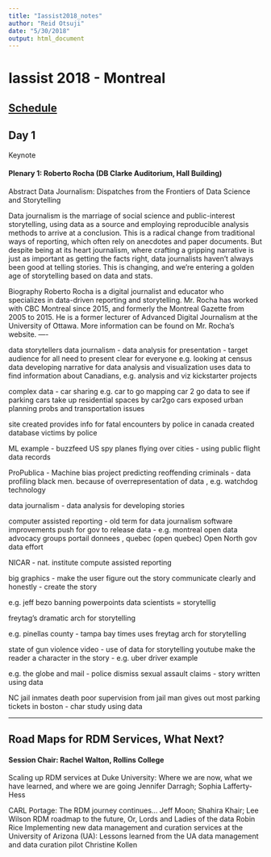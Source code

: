 ```yaml
---
title: "Iassist2018_notes"
author: "Reid Otsuji"
date: "5/30/2018"
output: html_document
---
```


# Iassist 2018 - Montreal  
## [Schedule](https://www.openconf.org/IASSIST2018/modules/request.php?module=oc_program&action=program.php)

## Day 1  
Keynote   

#### Plenary 1: Roberto Rocha (DB Clarke Auditorium, Hall Building)  
Abstract
Data Journalism: Dispatches from the Frontiers of Data Science and Storytelling

Data journalism is the marriage of social science and public-interest storytelling, using data as a source and employing reproducible analysis methods to arrive at a conclusion. This is a radical change from traditional ways of reporting, which often rely on anecdotes and paper documents. But despite being at its heart journalism, where crafting a gripping narrative is just as important as getting the facts right, data journalists haven't always been good at telling stories. This is changing, and we're entering a golden age of storytelling based on data and stats.

Biography
Roberto Rocha is a digital journalist and educator who specializes in data-driven reporting and storytelling. Mr. Rocha has worked with CBC Montreal since 2015, and formerly the Montreal Gazette from 2005 to 2015. He is a former lecturer of Advanced Digital Journalism at the University of Ottawa. More information can be found on Mr. Rocha’s website.
----

data storytellers
data journalism - 
data analysis for presentation - target audience for all 
need to present clear for everyone
e.g. looking at census data
developing narrative for data analysis and visualization 
uses data to find information about Canadians, e.g. analysis and viz kickstarter projects 

complex data - car sharing e.g. car to go 
mapping car 2 go data to see if parking cars take up residential spaces by car2go cars
exposed urban planning probs and transportation issues 

site created provides info for fatal encounters by police in canada 
created database victims by police 

ML example - buzzfeed US spy planes flying over cities - using public flight data records 

ProPublica - Machine bias project predicting reoffending criminals - data profiling black men. because of overrepresentation of data , e.g. watchdog technology 

data journalism - data analysis for developing stories 

computer assisted reporting - old term for data journalism
software improvements 
push for gov to release data - e.g. montreal open data advocacy groups portail donnees , quebec (open quebec) Open North gov data effort 

NICAR - nat. institute compute assisted reporting 

big graphics - make the user figure out the story 
communicate clearly and honestly - create the story 

e.g. jeff bezo banning powerpoints 
data scientists = storytellig

freytag's dramatic arch for storytelling 

e.g. pinellas county - tampa bay times
uses freytag arch for storytelling

state of gun violence video - use of data for storytelling youtube
make the reader a character in the story - e.g. uber driver example 

e.g. the globe and mail - police dismiss sexual assault claims - story written using data

NC jail inmates death poor supervision from jail
man gives out most parking tickets in boston - char study using data

---

## Road Maps for RDM Services, What Next?
#### Session Chair: Rachel Walton, Rollins College

Scaling up RDM services at Duke University: Where we are now, what we have learned, and where we are going
Jennifer Darragh; Sophia Lafferty-Hess





CARL Portage: The RDM journey continues...
Jeff Moon; Shahira Khair; Lee Wilson
RDM roadmap to the future, Or, Lords and Ladies of the data
Robin Rice
Implementing new data management and curation services at the University of Arizona (UA): Lessons learned from the UA data management and data curation pilot
Christine Kollen




